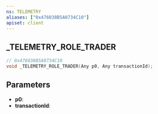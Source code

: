 ```yaml
---
ns: TELEMETRY
aliases: ["0x476038B5A0734C10"]
apiset: client
---
```

## _TELEMETRY_ROLE_TRADER

```c
// 0x476038B5A0734C10
void _TELEMETRY_ROLE_TRADER(Any p0, Any transactionId);
```


## Parameters
* **p0**:
* **transactionId**:
